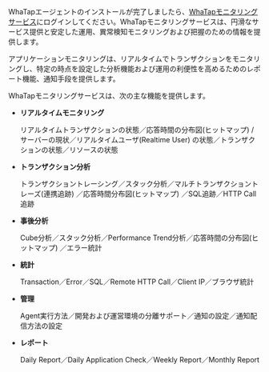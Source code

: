 WhaTapエージェントのインストールが完了しましたら、[WhaTapモニタリングサービス](https://service.whatap.io)にログインしてください。WhaTapモニタリングサービスは、円滑なサービス提供と安定した運用、異常検知モニタリングおよび把握のための情報を提供します。

アプリケーションモニタリングは、リアルタイムでトランザクションをモニタリングし、特定の時点を設定した分析機能および運用の利便性を高めるためのレポート機能、通知手段を提供します。

WhaTapモニタリングサービスは、次の主な機能を提供します。

- **リアルタイムモニタリング**

    リアルタイムトランザクションの状態／応答時間の分布図(ヒットマップ) / サーバーの現状／リアルタイムユーザ(Realtime User) の状態／トランザクションの状態／リソースの状態

- **トランザクション分析**

    トランザクショントレーシング／スタック分析／マルチトランザクショントレーズ(連携追跡) ／応答時間分布図(ヒットマップ) ／SQL追跡／HTTP Call追跡

- **事後分析**

    Cube分析／スタック分析／Performance Trend分析／応答時間の分布図(ヒットマップ) ／エラー統計

- **統計**

    Transaction／Error／SQL／Remote HTTP Call／Client IP／ブラウザ統計

- **管理**

    Agent実行方法／開発および運営環境の分離サポート／通知の設定／通知配信方法の設定

- **レポート**

    Daily Report／Daily Application Check／Weekly Report／Monthly Report
